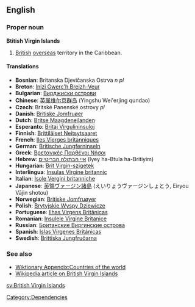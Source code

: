 ==English==
===Proper noun===
'''Btitish Virgin Islands'''
# [[British]] [[overseas]] territory in the Caribbean. 

====Translations====

*'''Bosnian''': Britanska Djevičanska Ostrva ''n pl''
*'''Breton''': [[Inizi Gwerc'h Breizh-Veur]]
*'''Bulgarian''': [[Вирджиски острови]]
*'''Chinese''': [[英属维尔京群岛]] (Yingshu Wei'erjing qundao)
*'''Czech''': Britské Panenské ostrovy  ''pl''
*'''Danish''': [[Britiske Jomfruøer]]
*'''Dutch''': [[Britse Maagdeneilanden]]
*'''Esperanto''': [[Britaj Virgulininsuloj]]
*'''Finnish''': [[Brittiläiset Neitsytsaaret]]
*'''French''': [[Iles Vierges britanniques]]
*'''German''': [[Britische Jungferninseln]]
*'''Greek''': [[Βρετανικές Παρθένοι Νήσοι]]
*'''Hebrew''': [[איי הבתולה הבריטיים]] (Iyey ha-Btula ha-Britiyim)
*'''Hungarian''': [[Brit Virgin-szigetek]]
*'''Interlingua''': [[Insulas Virgine britannic]]
*'''Italian''': [[Isole Vergini britanniche]]
*'''Japanese''': [[英領ヴァージン諸島]] (えいりょうヴァージンしょとう, Eiryou Vājin shotou)
*'''Norwegian''': [[Britiske Jomfruøyer]]
*'''Polish''': [[Brytyjskie Wyspy Dziewicze]]
*'''Portuguese''': [[Ilhas Virgens Britânicas]]
*'''Romanian''': [[Insulele Virgine Britanice]]
*'''Russian''': [[Бритaнскиe Виргинские острова]]
*'''Spanish''': [[Islas Vírgenes Británicas]]
*'''Swedish''': [[Brittiska Jungfruöarna]]

===See also===
*[[Wiktionary Appendix:Countries of the world]]
*[[w:British Virgin Islands|Wikipedia article on British Virgin Islands]]

[[Category:Dependencies]]
[[sv:British Virgin Islands]]